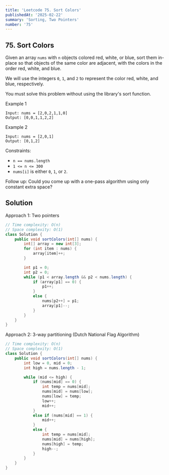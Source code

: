 ```yaml
---
title: 'Leetcode 75. Sort Colors'
publishedAt: '2025-02-22'
summary: 'Sorting, Two Pointers'
number: '75'
---
```


## 75. Sort Colors

Given an array `nums` with `n` objects colored red, white, or blue, sort them in-place so that objects of the same color are adjacent, with the colors in the order red, white, and blue.

We will use the integers `0`, `1`, and `2` to represent the color red, white, and blue, respectively.

You must solve this problem without using the library's sort function.


Example 1
`````
Input: nums = [2,0,2,1,1,0]
Output: [0,0,1,1,2,2]
`````

Example 2
`````
Input: nums = [2,0,1]
Output: [0,1,2]
`````


Constraints:

- `n == nums.length`
- `1 <= n <= 300`
- `nums[i]` is either `0`, `1`, or `2`.


Follow up: Could you come up with a one-pass algorithm using only constant extra space?


## Solution
Approach 1: Two pointers
````JAVA
// Time complexity: O(n)
// Space complexity: O(1)
class Solution {
    public void sortColors(int[] nums) {
        int[] array = new int[3];
        for (int item : nums) {
            array[item]++;
        }

        int p1 = 0;
        int p2 = 0;
        while (p1 < array.length && p2 < nums.length) {
            if (array[p1] == 0) {
                p1++;
            }
            else {
                nums[p2++] = p1;
                array[p1]--;
            }
        }
    }
}
````

Approach 2: 3-way partitioning (Dutch National Flag Algorithm)
````JAVA
// Time complexity: O(n)
// Space complexity: O(1)
class Solution {
    public void sortColors(int[] nums) {
        int low = 0, mid = 0;
        int high = nums.length - 1;

        while (mid <= high) {
            if (nums[mid] == 0) {
                int temp = nums[mid];
                nums[mid] = nums[low];
                nums[low] = temp;
                low++;
                mid++;
            }
            else if (nums[mid] == 1) {
                mid++;
            }
            else {
                int temp = nums[mid];
                nums[mid] = nums[high];
                nums[high] = temp;
                high--;
            }
        }
    }
}
````
